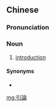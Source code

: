 {{also|引论}}
==Chinese==
{{zh-forms|s=引论}}

===Pronunciation===
{{zh-pron
|m=yǐnlùn
|cat=n
}}

===Noun===
{{zh-noun}}

# [[introduction]] {{gloss|to a topic, thesis, etc.}}

====Synonyms====
* {{zh-l|導論}}

[[mg:引論]]